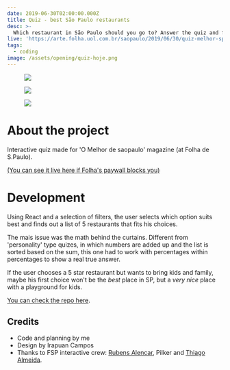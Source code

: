 ```yaml
---
date: 2019-06-30T02:00:00.000Z
title: Quiz - best São Paulo restaurants
desc: >-
  Which restaurant in São Paulo should you go to? Answer the quiz and find out!
live: 'https://arte.folha.uol.com.br/saopaulo/2019/06/30/quiz-melhor-sp/'
tags:
  - coding
image: /assets/opening/quiz-hoje.png
---
```


<figure className="mosaic full">

![](/assets/quiz1.png)

![](/assets/quiz2.png)

![](/assets/quiz3.png)

</figure>

# About the project

Interactive quiz made for 'O Melhor de saopaulo' magazine (at Folha de S.Paulo).

[(You can see it live here if Folha's paywall blocks you)](https://arte.folha.uol.com.br/saopaulo/2019/06/30/quiz-melhor-sp/)

# Development

Using React and a selection of filters, the user selects which option suits best and finds out a list of 5 restaurants that fits his choices.

The mais issue was the math behind the curtains. Different from 'personality' type quizes, in which numbers are added up and the list is sorted based on the sum, this one had to work with percentages within percentages to show a real true answer.

If the user chooses a 5 star restaurant but wants to bring kids and family, maybe his first choice won't be the _best_ place in SP, but a _very nice_ place with a playground for kids.

[You can check the repo here](https://github.com/angelod1as/quiz-folha).

## Credits

- Code and planning by me
- Design by Irapuan Campos
- Thanks to FSP interactive crew: [Rubens Alencar](https://github.com/rubensfernando), Pilker and [Thiago Almeida](https://github.com/thiagoloal).
